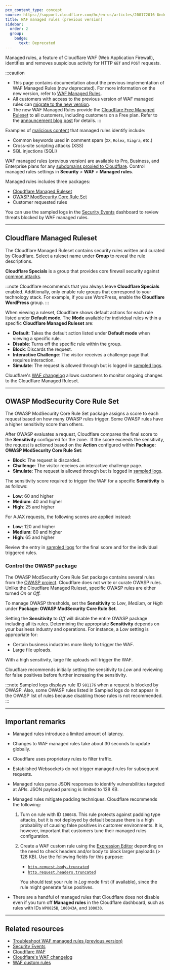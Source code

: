 ```yaml
---
pcx_content_type: concept
source: https://support.cloudflare.com/hc/en-us/articles/200172016-Understanding-WAF-managed-rules-Web-Application-Firewall-
title: WAF managed rules (previous version)
sidebar:
  order: 2
  group:
    badge:
      text: Deprecated
---
```


Managed rules, a feature of Cloudflare WAF (Web Application Firewall), identifies and removes suspicious activity for HTTP `GET` and `POST` requests.

:::caution

- This page contains documentation about the previous implementation of WAF Managed Rules (now deprecated). For more information on the new version, refer to [WAF Managed Rules](/waf/managed-rules/).
- All customers with access to the previous version of WAF managed rules can [migrate to the new version](/waf/reference/migration-guides/waf-managed-rules-migration/).
- The new WAF Managed Rules provide the [Cloudflare Free Managed Ruleset](/waf/managed-rules/) to all customers, including customers on a Free plan. Refer to the [announcement blog post](https://blog.cloudflare.com/waf-for-everyone/) for details.
  :::

Examples of [malicious content](https://www.cloudflare.com/learning/security/what-is-web-application-security/) that managed rules identify include:

- Common keywords used in comment spam (`XX`, `Rolex`, `Viagra`, etc.)
- Cross-site scripting attacks (XSS)
- SQL injections (SQLi)

WAF managed rules (previous version) are available to Pro, Business, and Enterprise plans for any [subdomains proxied to Cloudflare](/dns/proxy-status/). Control managed rules settings in **Security** > **WAF** > **Managed rules**. 

Managed rules includes three packages:

- [Cloudflare Managed Ruleset](#cloudflare-managed-ruleset)
- [OWASP ModSecurity Core Rule Set](#owasp-modsecurity-core-rule-set)
- Customer requested rules

You can use the sampled logs in the [Security Events](/waf/analytics/security-events/) dashboard to review threats blocked by WAF managed rules.

---

## Cloudflare Managed Ruleset

The Cloudflare Managed Ruleset contains security rules written and curated by Cloudflare. Select a ruleset name under **Group** to reveal the rule descriptions.

**Cloudflare Specials** is a group that provides core firewall security against [common attacks](https://www.cloudflare.com/learning/security/what-is-web-application-security/).

:::note
Cloudflare recommends that you always leave **Cloudflare Specials** enabled. Additionally, only enable rule groups that correspond to your technology stack. For example, if you use WordPress, enable the **Cloudflare WordPress** group.
:::

When viewing a ruleset, Cloudflare shows default actions for each rule listed under **Default mode**. The **Mode** available for individual rules within a specific **Cloudflare Managed Ruleset** are:

- **Default**: Takes the default action listed under **Default mode** when viewing a specific rule.
- **Disable**: Turns off the specific rule within the group.
- **Block**: Discards the request.
- **Interactive Challenge**: The visitor receives a challenge page that requires interaction.
- **Simulate**: The request is allowed through but is logged in [sampled logs](/waf/analytics/security-events/#sampled-logs).

Cloudflare's [WAF changelog](/waf/change-log/) allows customers to monitor ongoing changes to the Cloudflare Managed Ruleset.

---

## OWASP ModSecurity Core Rule Set

The OWASP ModSecurity Core Rule Set package assigns a score to each request based on how many OWASP rules trigger. Some OWASP rules have a higher sensitivity score than others.

After OWASP evaluates a request, Cloudflare compares the final score to the **Sensitivity** configured for the zone.  If the score exceeds the sensitivity, the request is actioned based on the **Action** configured within **Package: OWASP ModSecurity Core Rule Set**:

- **Block**: The request is discarded.
- **Challenge**: The visitor receives an interactive challenge page.
- **Simulate**: The request is allowed through but is logged in [sampled logs](/waf/analytics/security-events/#sampled-logs).

The sensitivity score required to trigger the WAF for a specific **Sensitivity** is as follows:

- **Low**: 60 and higher
- **Medium**: 40 and higher
- **High**: 25 and higher

For AJAX requests, the following scores are applied instead:

- **Low**: 120 and higher
- **Medium**: 80 and higher
- **High**: 65 and higher

Review the entry in [sampled logs](/waf/analytics/security-events/#sampled-logs) for the final score and for the individual triggered rules.

### Control the OWASP package

The OWASP ModSecurity Core Rule Set package contains several rules from the [OWASP project](https://www.owasp.org/index.php/Category:OWASP_ModSecurity_Core_Rule_Set_Project). Cloudflare does not write or curate OWASP rules. Unlike the Cloudflare Managed Ruleset, specific OWASP rules are either turned _On_ or _Off._

To manage OWASP thresholds, set the **Sensitivity** to _Low_, _Medium_, or _High_ under **Package: OWASP ModSecurity Core Rule Set**.

Setting the **Sensitivity** to _Off_ will disable the entire OWASP package including all its rules. Determining the appropriate **Sensitivity** depends on your business industry and operations. For instance, a _Low_ setting is appropriate for:

- Certain business industries more likely to trigger the WAF.
- Large file uploads.

With a high sensitivity, large file uploads will trigger the WAF.

Cloudflare recommends initially setting the sensitivity to _Low_ and reviewing for false positives before further increasing the sensitivity.

:::note
Sampled logs displays rule ID `981176` when a request is blocked by OWASP. Also, some OWASP rules listed in Sampled logs do not appear in the OWASP list of rules because disabling those rules is not recommended.
:::

---

## Important remarks

- Managed rules introduce a limited amount of latency.

- Changes to WAF managed rules take about 30 seconds to update globally.

- Cloudflare uses proprietary rules to filter traffic.

- Established Websockets do not trigger managed rules for subsequent requests.

- Managed rules parse JSON responses to identify vulnerabilities targeted at APIs. JSON payload parsing is limited to 128 KB.

- Managed rules mitigate padding techniques. Cloudflare recommends the following:

  1. Turn on rule with ID `100048`. This rule protects against padding type attacks, but it is not deployed by default because there is a high probability of causing false positives in customer environments. It is, however, important that customers tune their managed rules configuration.

  2. Create a WAF custom rule using the [Expression Editor](/ruleset-engine/rules-language/expressions/edit-expressions/#expression-editor) depending on the need to check headers and/or body to block larger payloads (> 128 KB). Use the following fields for this purpose:

     - [`http.request.body.truncated`](/ruleset-engine/rules-language/fields/reference/http.request.body.truncated/)
     - [`http.request.headers.truncated`](/ruleset-engine/rules-language/fields/reference/http.request.headers.truncated/)

     You should test your rule in _Log_ mode first (if available), since the rule might generate false positives.

- There are a handful of managed rules that Cloudflare does not disable even if you turn off **Managed rules** in the Cloudflare dashboard, such as rules with IDs `WP0025B`, `100043A`, and `100030`.

---

## Related resources

- [Troubleshoot WAF managed rules (previous version)](/waf/reference/legacy/old-waf-managed-rules/troubleshooting/)
- [Security Events](/waf/analytics/security-events/)
- [Cloudflare WAF](/waf/)
- [Cloudflare's WAF changelog](/waf/change-log/)
- [WAF custom rules](/waf/custom-rules/)

